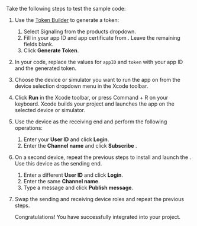 <PlatformWrapper platform="ios, macos">

Take the following steps to test the sample code:

1. Use the [Token Builder](https://agora-token-generator-demo.vercel.app/) to generate a <Vg k="SIG" /> token:

    1. Select Signaling from the <Vg k="COMPANY" /> products dropdown.
    1. Fill in your app ID and app certificate from <Link to="{{Global.AGORA_CONSOLE_URL}}"><Vg k="CONSOLE" /></Link>. Leave the remaining fields blank.
    1. Click **Generate Token**.

1. In your code, replace the values for `appID` and `token` with your app ID and the generated token.

1. Choose the device or simulator you want to run the app on from the device selection dropdown menu in the Xcode toolbar. 

1. Click **Run** in the Xcode toolbar, or press Command + R on your keyboard. Xcode builds your project and launches the app on the selected device or simulator.

1. Use the device as the receiving end and perform the following operations:

    1. Enter your **User ID** and click **Login**.
    1. Enter the **Channel name** and click **Subscribe** .

1. On a second device, repeat the previous steps to install and launch the <Vpl k="CLIENT"/>. Use this device as the sending end.

    1. Enter a different **User ID** and click **Login**.
    1. Enter the same **Channel name**.
    1. Type a message and click **Publish message**.

1. Swap the sending and receiving device roles and repeat the previous steps.

    Congratulations! You have successfully integrated <Vg k="SIG" /> into your project.

</PlatformWrapper>
